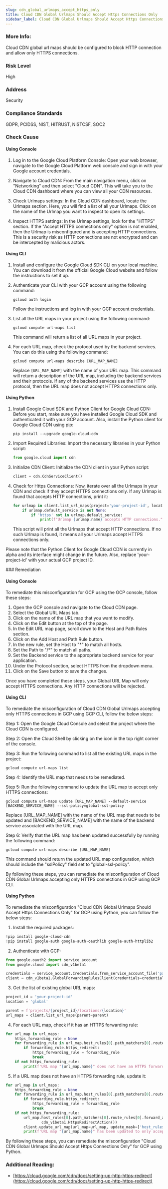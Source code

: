 ```yaml
---
slug: cdn_global_urlmaps_accept_https_only
title: Cloud CDN Global Urlmaps Should Accept Https Connections Only
sidebar_label: Cloud CDN Global Urlmaps Should Accept Https Connections Only
---
```


### More Info:

Cloud CDN global url maps should be configured to block HTTP connection and allow only HTTPS connections.

### Risk Level

High

### Address

Security

### Compliance Standards

GDPR, PCIDSS, NIST, HITRUST, NISTCSF, SOC2



<Tabs><Tab title='Cause'>
### Check Cause

#### Using Console

1. Log in to the Google Cloud Platform Console: Open your web browser, navigate to the Google Cloud Platform web console and sign in with your Google account credentials.

2. Navigate to Cloud CDN: From the main navigation menu, click on "Networking" and then select "Cloud CDN". This will take you to the Cloud CDN dashboard where you can view all your CDN resources.

3. Check Urlmaps settings: In the Cloud CDN dashboard, locate the Urlmaps section. Here, you will find a list of all your Urlmaps. Click on the name of the Urlmap you want to inspect to open its settings.

4. Inspect HTTPS settings: In the Urlmap settings, look for the "HTTPS" section. If the "Accept HTTPS connections only" option is not enabled, then the Urlmap is misconfigured and is accepting HTTP connections. This is a security risk as HTTP connections are not encrypted and can be intercepted by malicious actors.

#### Using CLI

1. Install and configure the Google Cloud SDK CLI on your local machine. You can download it from the official Google Cloud website and follow the instructions to set it up.

2. Authenticate your CLI with your GCP account using the following command:
   ```
   gcloud auth login
   ```
   Follow the instructions and log in with your GCP account credentials.

3. List all the URL maps in your project using the following command:
   ```
   gcloud compute url-maps list
   ```
   This command will return a list of all URL maps in your project.

4. For each URL map, check the protocol used by the backend services. You can do this using the following command:
   ```
   gcloud compute url-maps describe [URL_MAP_NAME]
   ```
   Replace `[URL_MAP_NAME]` with the name of your URL map. This command will return a description of the URL map, including the backend services and their protocols. If any of the backend services use the HTTP protocol, then the URL map does not accept HTTPS connections only.

#### Using Python

1. Install Google Cloud SDK and Python Client for Google Cloud CDN: Before you start, make sure you have installed Google Cloud SDK and authenticated it with your GCP account. Also, install the Python client for Google Cloud CDN using pip:

   ```
   pip install --upgrade google-cloud-cdn
   ```

2. Import Required Libraries: Import the necessary libraries in your Python script:

   ```python
   from google.cloud import cdn
   ```

3. Initialize CDN Client: Initialize the CDN client in your Python script:

   ```python
   client = cdn.CdnServiceClient()
   ```

4. Check for Https Connections: Now, iterate over all the Urlmaps in your CDN and check if they accept HTTPS connections only. If any Urlmap is found that accepts HTTP connections, print it:

   ```python
   for urlmap in client.list_url_maps(project='your-project-id', location='global'):
       if urlmap.default_service is not None:
           if 'https' not in urlmap.default_service:
               print(f"Urlmap {urlmap.name} accepts HTTP connections.")
   ```

   This script will print all the Urlmaps that accept HTTP connections. If no such Urlmap is found, it means all your Urlmaps accept HTTPS connections only.

Please note that the Python Client for Google Cloud CDN is currently in alpha and its interface might change in the future. Also, replace 'your-project-id' with your actual GCP project ID.

</Tab>


<Tab title='Remediation'>
### Remediation

#### Using Console

To remediate this misconfiguration for GCP using the GCP console, follow these steps:

1. Open the GCP console and navigate to the Cloud CDN page.
2. Select the Global URL Maps tab.
3. Click on the name of the URL map that you want to modify.
4. Click on the Edit button at the top of the page.
5. In the Edit URL map page, scroll down to the Host and Path Rules section.
6. Click on the Add Host and Path Rule button.
7. In the new rule, set the Host to "*" to match all hosts.
8. Set the Path to "/*" to match all paths.
9. Set the Backend service to the appropriate backend service for your application.
10. Under the Protocol section, select HTTPS from the dropdown menu.
11. Click on the Save button to save the changes.

Once you have completed these steps, your Global URL Map will only accept HTTPS connections. Any HTTP connections will be rejected.

#### Using CLI

To remediate the misconfiguration of Cloud CDN Global Urlmaps accepting only HTTPS connections in GCP using GCP CLI, follow the below steps:

Step 1: Open the Google Cloud Console and select the project where the Cloud CDN is configured.

Step 2: Open the Cloud Shell by clicking on the icon in the top right corner of the console.

Step 3: Run the following command to list all the existing URL maps in the project:

```
gcloud compute url-maps list
```

Step 4: Identify the URL map that needs to be remediated.

Step 5: Run the following command to update the URL map to accept only HTTPS connections:

```
gcloud compute url-maps update [URL_MAP_NAME] --default-service [BACKEND_SERVICE_NAME] --ssl-policy=global-ssl-policy
```

Replace [URL_MAP_NAME] with the name of the URL map that needs to be updated and [BACKEND_SERVICE_NAME] with the name of the backend service associated with the URL map.

Step 6: Verify that the URL map has been updated successfully by running the following command:

```
gcloud compute url-maps describe [URL_MAP_NAME]
```

This command should return the updated URL map configuration, which should include the "sslPolicy" field set to "global-ssl-policy".

By following these steps, you can remediate the misconfiguration of Cloud CDN Global Urlmaps accepting only HTTPS connections in GCP using GCP CLI.

#### Using Python

To remediate the misconfiguration "Cloud CDN Global Urlmaps Should Accept Https Connections Only" for GCP using Python, you can follow the below steps:

1. Install the required packages:

```python
!pip install google-cloud-cdn
!pip install google-auth google-auth-oauthlib google-auth-httplib2
```

2. Authenticate with GCP:

```python
from google.oauth2 import service_account
from google.cloud import cdn_v1beta1

credentials = service_account.Credentials.from_service_account_file('path/to/service_account.json')
client = cdn_v1beta1.GlobalForwardingRulesClient(credentials=credentials)
```

3. Get the list of existing global URL maps:

```python
project_id = 'your-project-id'
location = 'global'

parent = f'projects/{project_id}/locations/{location}'
url_maps = client.list_url_maps(parent=parent)
```

4. For each URL map, check if it has an HTTPS forwarding rule:

```python
for url_map in url_maps:
    https_forwarding_rule = None
    for forwarding_rule in url_map.host_rules[0].path_matchers[0].route_rules[0].forward_action.https_redirect.action:
        if forwarding_rule.https_redirect:
            https_forwarding_rule = forwarding_rule
            break
    if not https_forwarding_rule:
        print(f'URL map "{url_map.name}" does not have an HTTPS forwarding rule')
```

5. If a URL map does not have an HTTPS forwarding rule, update it:

```python
for url_map in url_maps:
    https_forwarding_rule = None
    for forwarding_rule in url_map.host_rules[0].path_matchers[0].route_rules[0].forward_action.https_redirect.action:
        if forwarding_rule.https_redirect:
            https_forwarding_rule = forwarding_rule
            break
    if not https_forwarding_rule:
        url_map.host_rules[0].path_matchers[0].route_rules[0].forward_action.https_redirect.action.append(
                cdn_v1beta1.HttpsRedirectAction())
        client.update_url_map(url_map=url_map, update_mask=['host_rules.path_matchers.route_rules.forward_action.https_redirect.action'])
        print(f'URL map "{url_map.name}" has been updated to only accept HTTPS connections')
```

By following these steps, you can remediate the misconfiguration "Cloud CDN Global Urlmaps Should Accept Https Connections Only" for GCP using Python.


### Additional Reading:

- [https://cloud.google.com/cdn/docs/setting-up-http-https-redirect](https://cloud.google.com/cdn/docs/setting-up-http-https-redirect) 


</Tab>
</Tabs>